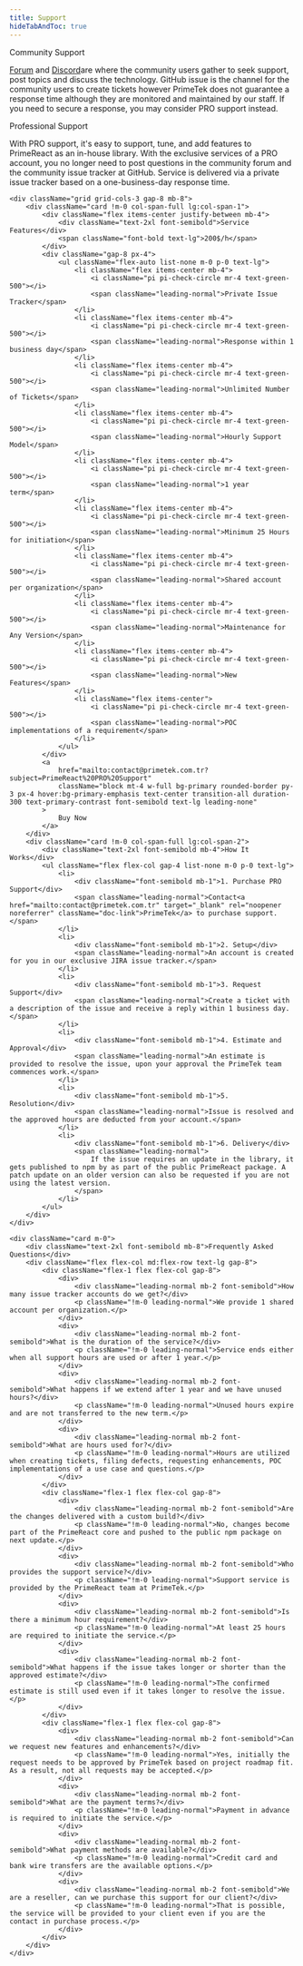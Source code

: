 ```yaml
---
title: Support
hideTabAndToc: true
---
```


<div>
    <div className="flex flex-col md:flex-row mb-8 gap-8">
        <div className="card flex-1 !m-0 relative overflow-hidden">
            <i className="pi pi-github absolute opacity-20" style={{ bottom: '-50px', right: '-50px', fontSize: '200px', transform: 'rotateX(45deg) rotateY(0deg) rotateZ(-45deg)' }}></i>
            <div className="text-2xl font-semibold mb-4 relative">Community Support</div>
            <p className="m-0 leading-normal relative text-lg">
                <a href="https://github.com/orgs/primefaces/discussions" className="doc-link" target="_blank" rel="noopener noreferrer">Forum</a> and <a href="https://discord.gg/gzKFYnpmCY" className="doc-link" target="_blank" rel="noopener noreferrer">Discord</a>are where the community users gather to seek support, post topics and discuss the technology. GitHub issue is the channel for the community users to create tickets however PrimeTek does not guarantee a response time although they are monitored and maintained by our staff. If you need to secure a response, you may consider PRO support instead.
            </p>
        </div>
        <div className="card !m-0 flex-1 !bg-primary !text-primary-contrast font-medium">
            <div className="text-2xl font-semibold mb-4">Professional Support</div>
            <p className="m-0 leading-normal text-lg">
                With PRO support, it&apos;s easy to support, tune, and add features to PrimeReact as an in-house library. With the exclusive services of a PRO account, you no longer need to post questions in the community forum and the
                community issue tracker at GitHub. Service is delivered via a private issue tracker based on a one-business-day response time.
            </p>
        </div>
    </div>

    <div className="grid grid-cols-3 gap-8 mb-8">
        <div className="card !m-0 col-span-full lg:col-span-1">
            <div className="flex items-center justify-between mb-4">
                <div className="text-2xl font-semibold">Service Features</div>
                <span className="font-bold text-lg">200$/h</span>
            </div>
            <div className="gap-8 px-4">
                <ul className="flex-auto list-none m-0 p-0 text-lg">
                    <li className="flex items-center mb-4">
                        <i className="pi pi-check-circle mr-4 text-green-500"></i>
                        <span className="leading-normal">Private Issue Tracker</span>
                    </li>
                    <li className="flex items-center mb-4">
                        <i className="pi pi-check-circle mr-4 text-green-500"></i>
                        <span className="leading-normal">Response within 1 business day</span>
                    </li>
                    <li className="flex items-center mb-4">
                        <i className="pi pi-check-circle mr-4 text-green-500"></i>
                        <span className="leading-normal">Unlimited Number of Tickets</span>
                    </li>
                    <li className="flex items-center mb-4">
                        <i className="pi pi-check-circle mr-4 text-green-500"></i>
                        <span className="leading-normal">Hourly Support Model</span>
                    </li>
                    <li className="flex items-center mb-4">
                        <i className="pi pi-check-circle mr-4 text-green-500"></i>
                        <span className="leading-normal">1 year term</span>
                    </li>
                    <li className="flex items-center mb-4">
                        <i className="pi pi-check-circle mr-4 text-green-500"></i>
                        <span className="leading-normal">Minimum 25 Hours for initiation</span>
                    </li>
                    <li className="flex items-center mb-4">
                        <i className="pi pi-check-circle mr-4 text-green-500"></i>
                        <span className="leading-normal">Shared account per organization</span>
                    </li>
                    <li className="flex items-center mb-4">
                        <i className="pi pi-check-circle mr-4 text-green-500"></i>
                        <span className="leading-normal">Maintenance for Any Version</span>
                    </li>
                    <li className="flex items-center mb-4">
                        <i className="pi pi-check-circle mr-4 text-green-500"></i>
                        <span className="leading-normal">New Features</span>
                    </li>
                    <li className="flex items-center">
                        <i className="pi pi-check-circle mr-4 text-green-500"></i>
                        <span className="leading-normal">POC implementations of a requirement</span>
                    </li>
                </ul>
            </div>
            <a
                href="mailto:contact@primetek.com.tr?subject=PrimeReact%20PRO%20Support"
                className="block mt-4 w-full bg-primary rounded-border py-3 px-4 hover:bg-primary-emphasis text-center transition-all duration-300 text-primary-contrast font-semibold text-lg leading-none"
            >
                Buy Now
            </a>
        </div>
        <div className="card !m-0 col-span-full lg:col-span-2">
            <div className="text-2xl font-semibold mb-4">How It Works</div>
            <ul className="flex flex-col gap-4 list-none m-0 p-0 text-lg">
                <li>
                    <div className="font-semibold mb-1">1. Purchase PRO Support</div>
                    <span className="leading-normal">Contact<a href="mailto:contact@primetek.com.tr" target="_blank" rel="noopener noreferrer" className="doc-link">PrimeTek</a> to purchase support. </span>
                </li>
                <li>
                    <div className="font-semibold mb-1">2. Setup</div>
                    <span className="leading-normal">An account is created for you in our exclusive JIRA issue tracker.</span>
                </li>
                <li>
                    <div className="font-semibold mb-1">3. Request Support</div>
                    <span className="leading-normal">Create a ticket with a description of the issue and receive a reply within 1 business day.</span>
                </li>
                <li>
                    <div className="font-semibold mb-1">4. Estimate and Approval</div>
                    <span className="leading-normal">An estimate is provided to resolve the issue, upon your approval the PrimeTek team commences work.</span>
                </li>
                <li>
                    <div className="font-semibold mb-1">5. Resolution</div>
                    <span className="leading-normal">Issue is resolved and the approved hours are deducted from your account.</span>
                </li>
                <li>
                    <div className="font-semibold mb-1">6. Delivery</div>
                    <span className="leading-normal">
                        If the issue requires an update in the library, it gets published to npm by as part of the public PrimeReact package. A patch update on an older version can also be requested if you are not using the latest version.
                    </span>
                </li>
            </ul>
        </div>
    </div>

    <div className="card m-0">
        <div className="text-2xl font-semibold mb-8">Frequently Asked Questions</div>
        <div className="flex flex-col md:flex-row text-lg gap-8">
            <div className="flex-1 flex flex-col gap-8">
                <div>
                    <div className="leading-normal mb-2 font-semibold">How many issue tracker accounts do we get?</div>
                    <p className="!m-0 leading-normal">We provide 1 shared account per organization.</p>
                </div>
                <div>
                    <div className="leading-normal mb-2 font-semibold">What is the duration of the service?</div>
                    <p className="!m-0 leading-normal">Service ends either when all support hours are used or after 1 year.</p>
                </div>
                <div>
                    <div className="leading-normal mb-2 font-semibold">What happens if we extend after 1 year and we have unused hours?</div>
                    <p className="!m-0 leading-normal">Unused hours expire and are not transferred to the new term.</p>
                </div>
                <div>
                    <div className="leading-normal mb-2 font-semibold">What are hours used for?</div>
                    <p className="!m-0 leading-normal">Hours are utilized when creating tickets, filing defects, requesting enhancements, POC implementations of a use case and questions.</p>
                </div>
            </div>
            <div className="flex-1 flex flex-col gap-8">
                <div>
                    <div className="leading-normal mb-2 font-semibold">Are the changes delivered with a custom build?</div>
                    <p className="!m-0 leading-normal">No, changes become part of the PrimeReact core and pushed to the public npm package on next update.</p>
                </div>
                <div>
                    <div className="leading-normal mb-2 font-semibold">Who provides the support service?</div>
                    <p className="!m-0 leading-normal">Support service is provided by the PrimeReact team at PrimeTek.</p>
                </div>
                <div>
                    <div className="leading-normal mb-2 font-semibold">Is there a minimum hour requirement?</div>
                    <p className="!m-0 leading-normal">At least 25 hours are required to initiate the service.</p>
                </div>
                <div>
                    <div className="leading-normal mb-2 font-semibold">What happens if the issue takes longer or shorter than the approved estimate?</div>
                    <p className="!m-0 leading-normal">The confirmed estimate is still used even if it takes longer to resolve the issue.</p>
                </div>
            </div>
            <div className="flex-1 flex flex-col gap-8">
                <div>
                    <div className="leading-normal mb-2 font-semibold">Can we request new features and enhancements?</div>
                    <p className="!m-0 leading-normal">Yes, initially the request needs to be approved by PrimeTek based on project roadmap fit. As a result, not all requests may be accepted.</p>
                </div>
                <div>
                    <div className="leading-normal mb-2 font-semibold">What are the payment terms?</div>
                    <p className="!m-0 leading-normal">Payment in advance is required to initiate the service.</p>
                </div>
                <div>
                    <div className="leading-normal mb-2 font-semibold">What payment methods are available?</div>
                    <p className="!m-0 leading-normal">Credit card and bank wire transfers are the available options.</p>
                </div>
                <div>
                    <div className="leading-normal mb-2 font-semibold">We are a reseller, can we purchase this support for our client?</div>
                    <p className="!m-0 leading-normal">That is possible, the service will be provided to your client even if you are the contact in purchase process.</p>
                </div>
            </div>
        </div>
    </div>

</div>
